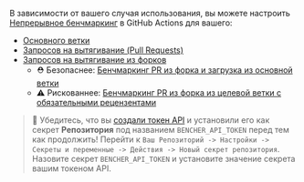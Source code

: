 В зависимости от вашего случая использования, вы можете настроить [Непрерывное бенчмаркинг][continuous benchmarking] в GitHub Actions для вашего:

- [Основного ветки][base branch]
- [Запросов на вытягивание (Pull Requests)][pull requests]
- [Запросов на вытягивание из форков][fork pull requests]
    - ⛑️ Безопаснее: [Бенчмаркинг PR из форка и загрузка из основной ветки][benchmark fork pr and upload from default branch]
    - ⚠️ Рискованнее: [Бенчмаркинг PR из форка из целевой ветки с обязательными рецензентами][benchmark fork pr from target branch with required reviewers]

> 🐰 Убедитесь, что вы [создали токен API][create an api token]
> и установили его как секрет **Репозитория** под названием `BENCHER_API_TOKEN` перед тем как продолжить!
> Перейти к `Ваш Репозиторий -> Настройки -> Секреты и переменные -> Действия -> Новый секрет репозитория`.
> Назовите секрет `BENCHER_API_TOKEN` и установите значение секрета вашим токеном API.

[continuous benchmarking]: /ru/docs/explanation/continuous-benchmarking/
[create an api token]: /ru/docs/tutorial/quick-start/#create-an-api-token

[base branch]: #base-branch
[pull requests]: #pull-requests
[fork pull requests]: #pull-requests-from-forks
[benchmark fork pr and upload from default branch]: #benchmark-fork-pr-and-upload-from-default-branch
[benchmark fork pr from target branch with required reviewers]: #benchmark-fork-pr-from-target-branch-with-required-reviewers